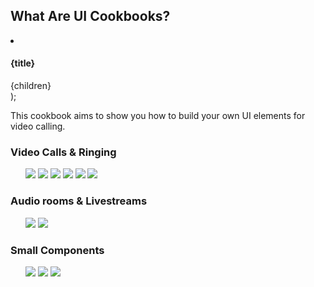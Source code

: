 ## What Are UI Cookbooks?

  <li
    style={{
      backgroundColor: '#d3d3d3',
      borderRadius: '2px',
      color: '#d3d3d3',
      width: '250px',
      height: '200px',
      float: 'left',
      padding: '0.5rem',
      'list-style-type': 'none',
    }}
  >
    <h4>{title}</h4>
    {children}
  </li>
);

This cookbook aims to show you how to build your own UI elements for video calling.

### Video Calls & Ringing

<div>
  <ol style={{ display: 'inline-block' }}>
    <CookbookCard title='Replacing Call Controls'>
      <img
        src={require('../assets/cookbook/replacing-call-controls.png').default}
      />
    </CookbookCard>
    <CookbookCard title='Custom label &amp; indicators'>
      <img
        src={
          require('../assets/cookbook/removing-label-and-indicators.png')
            .default
        }
      />
    </CookbookCard>
    <CookbookCard title='Custom Video Layout'>
      <img
        src={require('../assets/cookbook/custom-video-layout.png').default}
      />
    </CookbookCard>
    <CookbookCard title='Incoming Call'>
      <img src={require('../assets/cookbook/incoming-call.png').default} />
    </CookbookCard>
    <CookbookCard title='Lobby/Preview'>
      <img src={require('../assets/cookbook/lobby-preview.png').default} />
    </CookbookCard>
    <CookbookCard title='No-video fallback'>
      <img
        src={require('../assets/cookbook/no-video-fallback-avatar.png').default}
      />
    </CookbookCard>
  </ol>
</div>

### Audio rooms & Livestreams

<div>
  <ol style={{ display: 'inline-block' }}>
    <CookbookCard title='Permission Requests'>
      <img
        src={require('../assets/cookbook/permission-requests.png').default}
      />
    </CookbookCard>
    <CookbookCard title='Audio volume Indicator'>
      <img
        src={require('../assets/cookbook/audio-volume-indicator.png').default}
      />
    </CookbookCard>
  </ol>
</div>

### Small Components

<div>
  <ol style={{ display: 'inline-block' }}>
    <CookbookCard title='Network Quality Indicator'>
      <img src={require('../assets/cookbook/network-quality.png').default} />
    </CookbookCard>
    <CookbookCard title='Speaking While Muted'>
      <img
        src={require('../assets/cookbook/speaking-while-muted.png').default}
      />
    </CookbookCard>
    <CookbookCard title='Connection Unstable'>
      <img
        src={require('../assets/cookbook/connection-unstable.png').default}
      />
    </CookbookCard>
  </ol>
</div>
